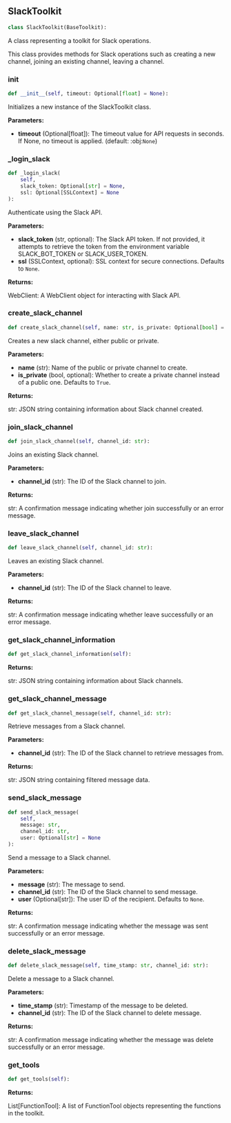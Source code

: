 <a id="camel.toolkits.slack_toolkit"></a>

<a id="camel.toolkits.slack_toolkit.SlackToolkit"></a>

## SlackToolkit

```python
class SlackToolkit(BaseToolkit):
```

A class representing a toolkit for Slack operations.

This class provides methods for Slack operations such as creating a new
channel, joining an existing channel, leaving a channel.

<a id="camel.toolkits.slack_toolkit.SlackToolkit.__init__"></a>

### __init__

```python
def __init__(self, timeout: Optional[float] = None):
```

Initializes a new instance of the SlackToolkit class.

**Parameters:**

- **timeout** (Optional[float]): The timeout value for API requests in seconds. If None, no timeout is applied. (default: :obj:`None`)

<a id="camel.toolkits.slack_toolkit.SlackToolkit._login_slack"></a>

### _login_slack

```python
def _login_slack(
    self,
    slack_token: Optional[str] = None,
    ssl: Optional[SSLContext] = None
):
```

Authenticate using the Slack API.

**Parameters:**

- **slack_token** (str, optional): The Slack API token. If not provided, it attempts to retrieve the token from the environment variable SLACK_BOT_TOKEN or SLACK_USER_TOKEN.
- **ssl** (SSLContext, optional): SSL context for secure connections. Defaults to `None`.

**Returns:**

  WebClient: A WebClient object for interacting with Slack API.

<a id="camel.toolkits.slack_toolkit.SlackToolkit.create_slack_channel"></a>

### create_slack_channel

```python
def create_slack_channel(self, name: str, is_private: Optional[bool] = True):
```

Creates a new slack channel, either public or private.

**Parameters:**

- **name** (str): Name of the public or private channel to create.
- **is_private** (bool, optional): Whether to create a private channel instead of a public one. Defaults to `True`.

**Returns:**

  str: JSON string containing information about Slack
channel created.

<a id="camel.toolkits.slack_toolkit.SlackToolkit.join_slack_channel"></a>

### join_slack_channel

```python
def join_slack_channel(self, channel_id: str):
```

Joins an existing Slack channel.

**Parameters:**

- **channel_id** (str): The ID of the Slack channel to join.

**Returns:**

  str: A confirmation message indicating whether join successfully
or an error message.

<a id="camel.toolkits.slack_toolkit.SlackToolkit.leave_slack_channel"></a>

### leave_slack_channel

```python
def leave_slack_channel(self, channel_id: str):
```

Leaves an existing Slack channel.

**Parameters:**

- **channel_id** (str): The ID of the Slack channel to leave.

**Returns:**

  str: A confirmation message indicating whether leave successfully
or an error message.

<a id="camel.toolkits.slack_toolkit.SlackToolkit.get_slack_channel_information"></a>

### get_slack_channel_information

```python
def get_slack_channel_information(self):
```

**Returns:**

  str: JSON string containing information about Slack channels.

<a id="camel.toolkits.slack_toolkit.SlackToolkit.get_slack_channel_message"></a>

### get_slack_channel_message

```python
def get_slack_channel_message(self, channel_id: str):
```

Retrieve messages from a Slack channel.

**Parameters:**

- **channel_id** (str): The ID of the Slack channel to retrieve messages from.

**Returns:**

  str: JSON string containing filtered message data.

<a id="camel.toolkits.slack_toolkit.SlackToolkit.send_slack_message"></a>

### send_slack_message

```python
def send_slack_message(
    self,
    message: str,
    channel_id: str,
    user: Optional[str] = None
):
```

Send a message to a Slack channel.

**Parameters:**

- **message** (str): The message to send.
- **channel_id** (str): The ID of the Slack channel to send message.
- **user** (Optional[str]): The user ID of the recipient. Defaults to `None`.

**Returns:**

  str: A confirmation message indicating whether the message was sent
successfully or an error message.

<a id="camel.toolkits.slack_toolkit.SlackToolkit.delete_slack_message"></a>

### delete_slack_message

```python
def delete_slack_message(self, time_stamp: str, channel_id: str):
```

Delete a message to a Slack channel.

**Parameters:**

- **time_stamp** (str): Timestamp of the message to be deleted.
- **channel_id** (str): The ID of the Slack channel to delete message.

**Returns:**

  str: A confirmation message indicating whether the message
was delete successfully or an error message.

<a id="camel.toolkits.slack_toolkit.SlackToolkit.get_tools"></a>

### get_tools

```python
def get_tools(self):
```

**Returns:**

  List[FunctionTool]: A list of FunctionTool objects
representing the functions in the toolkit.
